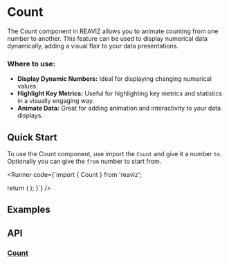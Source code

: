
# Count

The Count component in REAVIZ allows you to animate counting from one number to another. 
This feature can be used to display numerical data dynamically, adding a visual flair to your data presentations.

### Where to use:

- **Display Dynamic Numbers:** Ideal for displaying changing numerical values.
- **Highlight Key Metrics:** Useful for highlighting key metrics and statistics in a visually engaging way.
- **Animate Data:** Great for adding animation and interactivity to your data displays.

## Quick Start
To use the Count component, use import the `Count` and give it a number `to`. Optionally
you can give the `from` number to start from.

<Runner code={`import { Count } from 'reaviz';

  return (
    <Count
      from={0}
      to={50}
    />
  );
}`}
/>

## Examples
<Meta of={Stories} />
<ToggleCanvas of={Stories.Simple} storybook="utils-count--simple" />

## API

### [Count](https://github.com/reaviz/reaviz/blob/master/src/common/Count/Count.tsx)
<PropsTable name="Count" />
